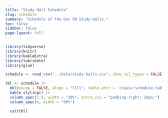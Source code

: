 ```yaml
---
title: "Study Hall Schedule"
slug: schedule
summary: "Schedule of the Gov 50 Study Halls."
toc: false
sidebar: false
page-layout: full
---
```


 
```r
library(tidyverse)
library(knitr)
library(kableExtra)
library(lubridate)
library(glue)

schedule <- read_csv("../data/study-halls.csv", show_col_types = FALSE) 
```
 
```r
tbl <- schedule |>
  kbl(escap = FALSE, align = "llll", table.attr = 'class="schedule-table"') |>
  kable_styling() |>
  column_spec(1:3, width = "20%", extra_css = "padding-right: 20px;") |>  
  column_spec(4, width = "60%")

  cat(tbl)
```

 
